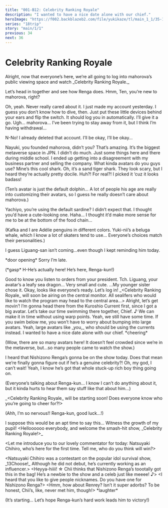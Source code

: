 ```yaml
---
title: "001-B12: Celebrity Ranking Royale"
description: "I wanted to have a nice date alone with our chief."
heroImage: "https://f002.backblazeb2.com/file/yukikaze/tl/main_1_1/35-1.jpg"
series: "18trip"
story: "main/1/1"
previous: 34
next: 36
---
```



# Celebrity Ranking Royale

<Divider loc="HAMA House - Living Room" />

<StoryImg src="https://f002.backblazeb2.com/file/yukikaze/tl/main_1_1/35-1.jpg" alt="1" />

<Bubble character="Kafka">
Alright, now that everyone’s here, we’re all going to log into mahorova’s public viewing space and watch _Celebrity Ranking Royale._

Let’s head in together and see how Renga does. Hmm, Ten, you’re new to mahorova, right?
</Bubble>

<Bubble character="Ten">
Oh, yeah. Never really cared about it. I just made my account yesterday.
</Bubble>

<Bubble character="Kafka">
I guess you don’t know how to dive, then. Just put these little devices behind your ears and flip the switch. It should log you in automatically.
</Bubble>

<Bubble character="Ten">
I’ll give it a go.
</Bubble>

<Bubble character="Yachiyo">
Ugh… mahorova… I’ve been trying to stay away from it, but I think I’m having withdrawal…

N-No! I already deleted that account. I’ll be okay, I’ll be okay…
</Bubble>

<Bubble character="Yukikaze">
Nayuki, you founded mahorova, didn’t you? That’s amazing. It’s the biggest metaverse space in JPN.
</Bubble>

<Bubble character="Nayuki">
I didn’t do much. Just some things here and there during middle school. I ended up getting into a disagreement with my business partner and selling the company.
</Bubble>

<Bubble character="Daniel">
What kinda avatars do you guys use? Mine’s this cool shark.
</Bubble>

<Bubble character="Ten">
Oh, it’s a sand tiger shark. They look scary, but I heard they’re actually pretty docile.
</Bubble>

<Bubble character="Daniel">
Huh?! For real?! I picked it ‘cuz it looks badass!
</Bubble>

<Bubble mc>
<p class="t">(Ten’s avatar is just the default dolphin… A lot of people his age are really into customizing their avatars, so I guess he really doesn’t care about mahorova.)</p>
</Bubble>

<Bubble character="Kafka">
Yachiyo, you’re using the default sardine? I didn’t expect that. I thought you’d have a cute-looking one.
</Bubble>

<Bubble character="Yachiyo">
Haha… I thought it’d make more sense for me to be at the bottom of the food chain…
</Bubble>

<Bubble mc>
<p class="t">(Kafka and I are Adélie penguins in different colors. Yuki-nii’s a beluga whale, which I know a lot of skaters tend to use… Everyone’s choices match their personalities.)</p>

I guess Liguang-san isn’t coming…even though I kept reminding him today.
</Bubble>

<Narration>
&ast;door opening&ast;
</Narration>

<Bubble character="Liguang">
Sorry I’m late.
</Bubble>

<Bubble mc>
<p class="t">(&ast;gasp&ast; H-He’s actually here! He’s here, Renga-kun!)</p>
</Bubble>

<Bubble character="Kafka">
Good to know you listen to orders from your president.
</Bubble>

<Bubble character="Liguang">
Tch.
</Bubble>

<Bubble character="Yukikaze">
Liguang, your avatar’s a leafy sea dragon… Very small and cute.
</Bubble>

<Bubble character="Liguang">
…My younger sister chose it.
</Bubble>

<Bubble character="Kafka">
Okay, looks like everyone’s ready. Let’s log in!
</Bubble>

<Divider loc="mahorova - Lobby" />

<StoryImg src="https://f002.backblazeb2.com/file/yukikaze/assets/bg/88_000_000.jpg" type="bg" alt="mahorova Lobby" />

<Bubble character="Announcer">
_&lt;&NoBreak;Celebrity Ranking Royale_ will soon be airing on the central monitor. All sealifers who would like to watch the program may head to the central area…&NoBreak;&gt;
</Bubble>

<Bubble character="Daniel" avatar>
Alright, let’s get movin’! I’m gonna head there from the Kuroshio Current first, since I got a big avatar.
</Bubble>

<Bubble character="Kafka" avatar>
Let’s take our time swimming there together, Chief.&nbsp;♪ We can make it in time without using warp points.
</Bubble>

<Bubble mc avatar>
Yeah, we still have some time.
</Bubble>

<Bubble character="Yukikaze" avatar>
If you swim below me, you won’t have to worry about bumping into large avatars.
</Bubble>

<Bubble character="Kafka" avatar>
Yeah, large avatars like _you,_ who should be using the currents instead. I wanted to have a nice date alone with our chief.
</Bubble>

<Divider loc="mahorova - Central Area Large Screen" />

<StoryImg src="https://f002.backblazeb2.com/file/yukikaze/assets/bg/88_001_000.jpg" type="bg" alt="mahorova Screen" />

<Narration>
&ast;cheering&ast;
</Narration>

<Bubble mc avatar>
<p class="t">(Wow, there are so many avatars here! It doesn’t feel crowded since we’re in the metaverse, but…so many people came to watch the show.)</p>
</Bubble>

<Bubble character="Spotted Garden Eel Avatar">
I heard that Nishizono Renga’s gonna be on the show today.
</Bubble>

<Bubble character="Pink Mackerel Avatar">
Does that mean we’re finally gonna figure out if he’s a genuine celebrity?! Oh, my god, I can’t wait!
</Bubble>

<Bubble character="Spotted Garden Eel Avatar">
Yeah, I know he’s got that whole stuck-up rich boy thing going on.
</Bubble>

<Bubble mc avatar>
<p class="t">(Everyone’s talking about Renga-kun… I know I can’t do anything about it, but it kinda hurts to hear them say stuff like that about him…)</p>
</Bubble>

<Bubble character="Central Area Announcer">
_&lt;&NoBreak;Celebrity Ranking Royale_ will be starting soon! Does everyone know who you’re going to cheer for?!&NoBreak;&gt;
</Bubble>

<Bubble mc avatar>
<p class="t">(Ahh, I’m so nervous!! Renga-kun, good luck…!)</p>
</Bubble>

<Bubble character="Sakujiro" avatar>
I suppose this would be an apt time to say this… Witness the growth of my pupil!
</Bubble>

<Bubble character="Recently Popular Emcee">
&lt;&NoBreak;Helloooooo everybody, and welcome the smash-hit show, _Celebrity Ranking Royale!&NoBreak;&gt;_

&lt;&NoBreak;Let me introduce you to our lovely commentator for today: Natsuyaki Chihiro, who’s here for the first time. Tell me, who do you think will win?&NoBreak;&gt;
</Bubble>

<Bubble character="Assistant with Good Track Record">
&lt;&NoBreak;Natsuyaki Chihiro was a contestant on the popular idol survival show, _13Choose!_ Although he did not debut, he’s currently working as an influencer.&NoBreak;&gt;
</Bubble>

<StoryImg src="https://f002.backblazeb2.com/file/yukikaze/tl/main_1_1/35-2.jpg" alt="2" />

<Bubble character="Chihiro">
&lt;&NoBreak;Heyya-hiiii!&nbsp;☆ Chii thinks that Nishizono Renga’s toootally got this in the bag! He’s a newbie to the show and a celeb just like meeee!&nbsp;♪&NoBreak;&gt;
</Bubble>

<Bubble character="Recently Popular Emcee">
&lt;&NoBreak;I heard that you like to give people nicknames. Do you have one for Nishizono Renga?&NoBreak;&gt;
</Bubble>

<Bubble character="Chihiro">
&lt;&NoBreak;Hmm, how about Renrey? Isn’t it super adorbs? To be honest, Chii’s, like, never met him, though!&NoBreak;&gt;
</Bubble>

<Narration>
&ast;laughter&ast;
</Narration>

<Bubble mc avatar>
<p class="t">(It’s starting… Let’s hope Renga-kun’s hard work leads him to victory!)</p>
</Bubble>
